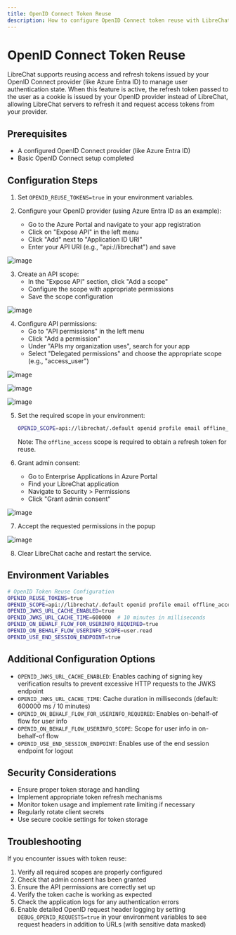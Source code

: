 ```yaml
---
title: OpenID Connect Token Reuse
description: How to configure OpenID Connect token reuse with LibreChat
---
```


# OpenID Connect Token Reuse

LibreChat supports reusing access and refresh tokens issued by your OpenID Connect provider (like Azure Entra ID) to manage user authentication state. When this feature is active, the refresh token passed to the user as a cookie is issued by your OpenID provider instead of LibreChat, allowing LibreChat servers to refresh it and request access tokens from your provider.

## Prerequisites

- A configured OpenID Connect provider (like Azure Entra ID)
- Basic OpenID Connect setup completed

## Configuration Steps

1. Set `OPENID_REUSE_TOKENS=true` in your environment variables.

2. Configure your OpenID provider (using Azure Entra ID as an example):
   - Go to the Azure Portal and navigate to your app registration
   - Click on "Expose API" in the left menu
   - Click "Add" next to "Application ID URI"
   - Enter your API URI (e.g., "api://librechat") and save

![image](https://github.com/user-attachments/assets/95bcd3ef-ed54-4002-9c74-a98d15673e71)

3. Create an API scope:
   - In the "Expose API" section, click "Add a scope"
   - Configure the scope with appropriate permissions
   - Save the scope configuration

![image](https://github.com/user-attachments/assets/6f7a7170-92cd-4816-a1a8-dcacb592c893)

4. Configure API permissions:
   - Go to "API permissions" in the left menu
   - Click "Add a permission"
   - Under "APIs my organization uses", search for your app
   - Select "Delegated permissions" and choose the appropriate scope (e.g., "access_user")

![image](https://github.com/user-attachments/assets/d0b23d65-ae39-4eb8-9f4d-97f18c627045)

![image](https://github.com/user-attachments/assets/67d09375-5b80-45e2-89e6-3bd0a00288e4)

![image](https://github.com/user-attachments/assets/1f85ae5e-4be2-4a68-b663-4152f32fa108)

5. Set the required scope in your environment:
   ```bash filename=".env"
   OPENID_SCOPE=api://librechat/.default openid profile email offline_access
   ```
   Note: The `offline_access` scope is required to obtain a refresh token for reuse.

6. Grant admin consent:
   - Go to Enterprise Applications in Azure Portal
   - Find your LibreChat application
   - Navigate to Security > Permissions
   - Click "Grant admin consent"

![image](https://github.com/user-attachments/assets/d3a8b1f3-0f0a-4a90-92d9-9df91e665c8d)

7. Accept the requested permissions in the popup

![image](https://github.com/user-attachments/assets/cc3eb15a-994e-49fb-b212-f94260d787d3)

8. Clear LibreChat cache and restart the service.

## Environment Variables

```bash filename=".env"
# OpenID Token Reuse Configuration
OPENID_REUSE_TOKENS=true
OPENID_SCOPE=api://librechat/.default openid profile email offline_access
OPENID_JWKS_URL_CACHE_ENABLED=true
OPENID_JWKS_URL_CACHE_TIME=600000  # 10 minutes in milliseconds
OPENID_ON_BEHALF_FLOW_FOR_USERINFO_REQUIRED=true
OPENID_ON_BEHALF_FLOW_USERINFO_SCOPE=user.read
OPENID_USE_END_SESSION_ENDPOINT=true
```

## Additional Configuration Options

- `OPENID_JWKS_URL_CACHE_ENABLED`: Enables caching of signing key verification results to prevent excessive HTTP requests to the JWKS endpoint
- `OPENID_JWKS_URL_CACHE_TIME`: Cache duration in milliseconds (default: 600000 ms / 10 minutes)
- `OPENID_ON_BEHALF_FLOW_FOR_USERINFO_REQUIRED`: Enables on-behalf-of flow for user info
- `OPENID_ON_BEHALF_FLOW_USERINFO_SCOPE`: Scope for user info in on-behalf-of flow
- `OPENID_USE_END_SESSION_ENDPOINT`: Enables use of the end session endpoint for logout

## Security Considerations

- Ensure proper token storage and handling
- Implement appropriate token refresh mechanisms
- Monitor token usage and implement rate limiting if necessary
- Regularly rotate client secrets
- Use secure cookie settings for token storage

## Troubleshooting

If you encounter issues with token reuse:

1. Verify all required scopes are properly configured
2. Check that admin consent has been granted
3. Ensure the API permissions are correctly set up
4. Verify the token cache is working as expected
5. Check the application logs for any authentication errors
6. Enable detailed OpenID request header logging by setting `DEBUG_OPENID_REQUESTS=true` in your environment variables to see request headers in addition to URLs (with sensitive data masked) 